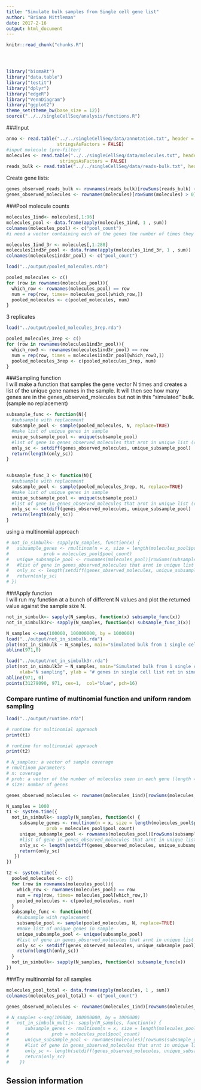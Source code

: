 ```yaml
---
title: "Simulate bulk samples from Single cell gene list"
author: "Briana Mittleman"
date: 2017-2-16
output: html_document
---
```


<!-- The file analysis/chunks.R contains chunks that define default settings
shared across the workflowr files. -->
```r
knitr::read_chunk("chunks.R")
```

<!-- Update knitr chunk options -->
```r
```

<!-- Insert the date the file was last updated -->
```r
```

<!-- Insert the code version (Git commit SHA1) if Git repository exists and R
 package git2r is installed -->
```r
```

```r
library("biomaRt")
library("data.table")
library("testit")
library("dplyr")
library("edgeR")
library("VennDiagram")
library("ggplot2")
theme_set(theme_bw(base_size = 12))
source("../../singleCellSeq/analysis/functions.R")
```

###Input 
```r
anno <- read.table("../../singleCellSeq/data/annotation.txt", header = TRUE,
                   stringsAsFactors = FALSE)
#input molecule (pre-filter)
molecules <- read.table("../../singleCellSeq/data/molecules.txt", header = TRUE,
                    stringsAsFactors = FALSE)
reads_bulk <- read.table("../../singleCellSeq/data/reads-bulk.txt", header = TRUE, stringsAsFactors = FALSE)
```
Create gene lists:  
```r
genes_observed_reads_bulk <- rownames(reads_bulk)[rowSums(reads_bulk) > 0]
genes_observed_molecules <- rownames(molecules)[rowSums(molecules) > 0]
```

###Pool molecule counts  
```r
molecules_1ind<- molecules[,1:96]
molecules_pool <- data.frame(apply(molecules_1ind, 1 , sum))
colnames(molecules_pool) <- c("pool_count")
#i need a vector containing each of the genes the number of times they appear in the sum for sampling (pooled_molecules)

molecules_1ind_3r <- molecules[,1:288]
molecules1ind3r_pool <- data.frame(apply(molecules_1ind_3r, 1 , sum))
colnames(molecules1ind3r_pool) <- c("pool_count")

```


```r
load("../output/pooled_molecules.rda")
```

```r


pooled_molecules <- c()
for (row in rownames(molecules_pool)){
  which_row <- rownames(molecules_pool) == row
  num = rep(row, times= molecules_pool[which_row,])
  pooled_molecules <- c(pooled_molecules, num)
}

```
3 replicates  

```r
load("../output/pooled_molecules_3rep.rda")
```

```r

pooled_molecules_3rep <- c()
for (row in rownames(molecules1ind3r_pool)){
  which_row3 <- rownames(molecules1ind3r_pool) == row
  num = rep(row, times = molecules1ind3r_pool[which_row3,])
  pooled_molecules_3rep <- c(pooled_molecules_3rep, num)
}

```


###Sampling function  
I will make a function that samples the gene vector N times and creates a list of the unique gene names in the sample. It will then see how many genes are in the genes_observed_molecules but not in this "simulated" bulk. (sample no replacement)
```r
subsample_func <- function(N){
  #subsample with replacement
  subsample_pool <- sample(pooled_molecules, N, replace=TRUE)
  #make list of unique genes in sample
  unique_subsample_pool <- unique(subsample_pool)
  #list of gene in genes_observed_molecules that arnt in unique list (call it only_sc)
  only_sc <- setdiff(genes_observed_molecules, unique_subsample_pool)
  return(length(only_sc))
}
  
```


```r
subsample_func_3 <- function(N){
  #subsample with replacement
  subsample_pool <- sample(pooled_molecules_3rep, N, replace=TRUE)
  #make list of unique genes in sample
  unique_subsample_pool <- unique(subsample_pool)
  #list of gene in genes_observed_molecules that arnt in unique list (call it only_sc)
  only_sc <- setdiff(genes_observed_molecules, unique_subsample_pool)
  return(length(only_sc))
}
```



using a multinomial approach  
```r
# not_in_simbulk<- sapply(N_samples, function(x) {
#   subsample_genes <- rmultinom(n = x, size = length(molecules_pool$pool_count),
#             prob = molecules_pool$pool_count)
#   unique_subsample_pool <- rownames(molecules_pool)[rowSums(subsample_genes)>0]
#   #list of gene in genes_observed_molecules that arnt in unique list (call it only_sc)
#   only_sc <- length(setdiff(genes_observed_molecules, unique_subsample_pool))
#   return(only_sc)
# })
```


###Apply function  
I will run my function at a bunch of different N values and plot the returned value against the sample size N.  
```r
not_in_simbulk<- sapply(N_samples, function(x) subsample_func(x))
not_in_simbulk3r<- sapply(N_samples, function(x) subsample_func_3(x))
```




```r
N_samples <-seq(100000, 100000000, by = 1000000)
load("../output/not_in_simbulk.rda")
plot(not_in_simbulk ~ N_samples, main="Simulated bulk from 1 single cell individual 1 replicate", xlab="N sampling", ylab = "# genes in single cell list not in simulated bulk") 
abline(971,0)

load("../output/not_in_simbulk3r.rda")
plot(not_in_simbulk3r ~ N_samples, main="Simulated bulk from 1 single cell individual 3 replicate", ylim =c(0,9000),
     xlab="N sampling", ylab = "# genes in single cell list not in simulated bulk") 
abline(971, 0)
points(31279090, 971, cex=1,  col="blue", pch=16)

```



### Compare runtime of multinomial function and uniform random sampling

```r
load("../output/runtime.rda")

# runtime for multinomial appraoch
print(t1)

# runtime for multinomial appraoch
print(t2)
```


```r
# N_samples: a vector of sample coverage
# rmultinom parameters
# n: coverage
# prob: a vector of the number of molecules seen in each gene (length = # genes)
# size: number of genes

genes_observed_molecules <- rownames(molecules_1ind)[rowSums(molecules_1ind) > 0]

N_samples = 1000
t1 <- system.time({
  not_in_simbulk<- sapply(N_samples, function(x) {
     subsample_genes <- rmultinom(n = x, size = length(molecules_pool$pool_count),
               prob = molecules_pool$pool_count)
     unique_subsample_pool <- rownames(molecules_pool)[rowSums(subsample_genes)>0]
     #list of gene in genes_observed_molecules that arnt in unique list (call it only_sc)
     only_sc <- length(setdiff(genes_observed_molecules, unique_subsample_pool))
     return(only_sc)
   })
})

t2 <- system.time({
  pooled_molecules <- c()
  for (row in rownames(molecules_pool)){
    which_row <- rownames(molecules_pool) == row
    num = rep(row, times= molecules_pool[which_row,])
    pooled_molecules <- c(pooled_molecules, num)
  }
  subsample_func <- function(N){
    #subsample with replacement
    subsample_pool <- sample(pooled_molecules, N, replace=TRUE)
    #make list of unique genes in sample
    unique_subsample_pool <- unique(subsample_pool)
    #list of gene in genes_observed_molecules that arnt in unique list (call it only_sc)
    only_sc <- setdiff(genes_observed_molecules, unique_subsample_pool)
    return(length(only_sc))
  }
  not_in_simbulk<- sapply(N_samples, function(x) subsample_func(x))
})
```


###Try multinomial for all samples 

```r

molecules_pool_total <- data.frame(apply(molecules, 1 , sum))
colnames(molecules_pool_total) <- c("pool_count")

genes_observed_molecules <- rownames(molecules_1ind)[rowSums(molecules_1ind) > 0]

# N_samples <-seq(100000, 100000000, by = 1000000)
#   not_in_simbulk_multi<- sapply(N_samples, function(x) {
#      subsample_genes <- rmultinom(n = x, size = length(molecules_pool$pool_count),
#                prob = molecules_pool$pool_count)
#      unique_subsample_pool <- rownames(molecules)[rowSums(subsample_genes)>0]
#      #list of gene in genes_observed_molecules that arnt in unique list (call it only_sc)
#      only_sc <- length(setdiff(genes_observed_molecules, unique_subsample_pool))
#      return(only_sc)
#    })
```

## Session information

<!-- Insert the session information into the document -->
```r
```

